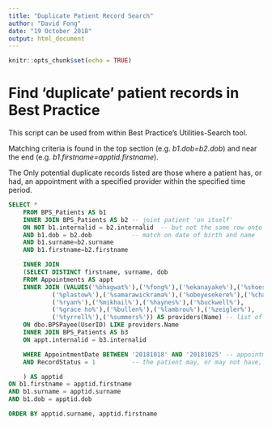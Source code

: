 ```yaml
---
title: "Duplicate Patient Record Search"
author: "David Fong"
date: "19 October 2018"
output: html_document
---
```


```r
knitr::opts_chunk$set(echo = TRUE)
```

# Find 'duplicate' patient records in Best Practice

This script can be used from within Best Practice's Utilities-Search tool.

Matching criteria is found in the top section (e.g. *b1.dob=b2.dob*) and
near the end (e.g. *b1.firstname=apptid.firstname*).

The Only potential duplicate records listed are those where a patient has, or
had, an appointment with a specified provider within the specified time period.


```sql
SELECT *
    FROM BPS_Patients AS b1
    INNER JOIN BPS_Patients AS b2 -- joint patient 'on itself'
    ON NOT b1.internalid = b2.internalid  -- but not the same row onto itself!
    AND b1.dob = b2.dob           -- match on date of birth and name
    AND b1.surname=b2.surname
    AND b1.firstname=b2.firstname

    INNER JOIN
    (SELECT DISTINCT firstname, surname, dob
    FROM Appointments AS appt
    INNER JOIN (VALUES('%bhagwat%'),('%fong%'),('%ekanayake%'),('%shoesmith%'),
            ('%plastow%'),('%samarawickrama%'),('%obeyesekere%'),('%chaves%'),
            ('%ryan%'),('%mikhail%'),('%haynes%'),('%buckwell%'),
            ('%grace ho%'),('%bullen%'),('%lambrou%'),('%zeigler%'),
            ('%tyrrell%'),('%summers%')) AS providers(Name) -- list of provider names
    ON dbo.BPSPayee(UserID) LIKE providers.Name
    INNER JOIN BPS_Patients AS b3
    ON appt.internalid = b3.internalid

    WHERE AppointmentDate BETWEEN '20181018' AND '20181025' -- appointment date range
    AND RecordStatus = 1          -- the patient may, or may not have, attended (yet)

    ) AS apptid
ON b1.firstname = apptid.firstname
AND b1.surname = apptid.surname
AND b1.dob = apptid.dob

ORDER BY apptid.surname, apptid.firstname
```

